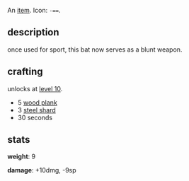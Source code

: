 An [[items|item]]. Icon: <code><nowiki>-==</nowiki></code>.

== description ==

once used for sport, this bat now serves as a blunt weapon.

== crafting ==

unlocks at [[level 10]].

* 5 [[wood plank]]
* 3 [[steel shard]]
* 30 seconds

== stats ==

'''weight''': 9

'''damage''': +10dmg, -9sp